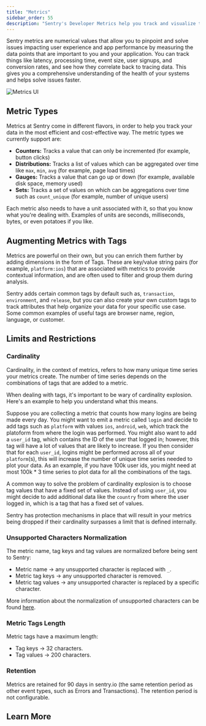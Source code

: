 ```yaml
---
title: "Metrics"
sidebar_order: 55
description: "Sentry's Developer Metrics help you track and visualize the data points you care about over time, making it easier to monitor your application health and identify issues."
---
```


<Include name="feature-stage-beta-metrics.mdx" />

Sentry metrics are numerical values that allow you to pinpoint and solve issues impacting user experience and app performance by measuring the data points that are important to you and your application. You can track things like latency, processing time, event size, user signups, and conversion rates, and see how they correlate back to tracing data. This gives you a comprehensive understanding of the health of your systems and helps solve issues faster.

![Metrics UI](./img/Index.png)

## Metric Types

Metrics at Sentry come in different flavors, in order to help you track your data in the most efficient and cost-effective way. The metric types we currently support are:

- **Counters:** Tracks a value that can only be incremented (for example, button clicks)
- **Distributions:** Tracks a list of values which can be aggregated over time like `max`, `min`, `avg` (for example, page load times)
- **Gauges:** Tracks a value that can go up or down (for example, available disk space, memory used)
- **Sets:** Tracks a set of values on which can be aggregations over time such as `count_unique` (for example, number of unique users)

Each metric also needs to have a unit associated with it, so that you know what you're dealing with. Examples of units are seconds, milliseconds, bytes, or even potatoes if you like.

## Augmenting Metrics with Tags

Metrics are powerful on their own, but you can enrich them further by adding dimensions in the form of Tags. These are key/value string pairs (for example, `platform:ios`) that are associated with metrics to provide contextual information, and are often used to filter and group them during analysis.

Sentry adds certain common tags by default such as, `transaction`, `environment`, and `release`, but you can also create your own custom tags to track attributes that help organize your data for your specific use case. Some common examples of useful tags are browser name, region, language, or customer.

## Limits and Restrictions

### Cardinality

Cardinality, in the context of metrics, refers to how many unique time series your metrics create. The number of time series depends on the combinations of tags that are added to a metric.

When dealing with tags, it's important to be wary of cardinality explosion. Here's an example to help you understand what this means.

Suppose you are collecting a metric that counts how many logins are being made every day. You might want to emit a metric called `login` and decide to add tags such as `platform` with values `ios`, `android`, `web`, which track the platoform from where the login was performed. You might also want to add a `user_id` tag, which contains the ID of the user that logged in; however, this tag will have a lot of values that are likely to increase. If you then consider that for each `user_id`, logins might be performed across all of your `platform`(s), this will increase the number of unique time series needed to plot your data. As an example, if you have 100k user ids, you might need at most 100k * 3 time series to plot data for all the combinations of the tags.

A common way to solve the problem of cardinality explosion is to choose tag values that have a fixed set of values. Instead of using `user_id`, you might decide to add additional data like the `country` from where the user logged in, which is a tag that has a fixed set of values.

<Note>

Sentry has protection mechanisms in place that will result in your metrics being dropped if their cardinality surpasses a limit that is defined internally.

</Note>

### Unsupported Characters Normalization

The metric name, tag keys and tag values are normalized before being sent to Sentry:
- Metric name -> any unsupported character is replaced with `_`.
- Metric tag keys -> any unsupported character is removed.
- Metric tag values -> any unsupported character is replaced by a specific character.

More information about the normalization of unsupported characters can be found [here](https://develop.sentry.dev/sdk/metrics/#normalization).

### Metric Tags Length

Metric tags have a maximum length:
- Tag keys -> 32 characters.
- Tag values -> 200 characters.

### Retention

Metrics are retained for 90 days in sentry.io (the same retention period as other event types, such as Errors and Transactions). The retention period is not configurable.

## Learn More

<PageGrid />
